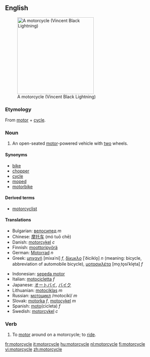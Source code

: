 ==English==
[[Image:VINCENT_Black_Lightning.jpg|thumb|right|250px|A motorcycle (Vincent Black Lightning)]]

===Etymology===
From [[motor]] + [[cycle]].

===Noun===
{{en-noun}}

# An open-seated [[motor]]-powered vehicle with [[two]] wheels.

====Synonyms====
*[[bike]]
*[[chopper]]
*[[cycle]]
*[[moped]]
*[[motorbike]]

====Derived terms====
*[[motorcyclist]]

====Translations====
{{top}}
*Bulgarian: [[велосипед]] ''m''
*Chinese: [[摩托车]] (mó tuō chē)
*Danish: [[motorcykel]] ''c''
*Finnish: [[moottoripyörä]]
*German: [[Motorrad]] ''n''
*Greek: [[μηχανή]] [mixaˈni] ''f'', [[δίκυκλο]] [ˈðiciklo̞] ''n'' (meaning: bicycle, abbreviation of automobile bicycle), [[μοτοσικλέτα]] [mo̞ˌto̞siˈkle̞ta] ''f''
{{mid}}
*Indonesian: [[sepeda motor]]
*Italian: [[motocicletta]] ''f''
*Japanese: [[オートバイ]], [[バイク]]
*Lithuanian: [[motociklas]] ''m''
*Russian: [[мотоцикл]] /motocíkl/ ''m''
*Slovak: [[motorka#Slovak|motorka]] ''f'', [[motocykel#Slovak|motocykel]] ''m''
*Spanish: [[moto]](cicleta) ''f''
*Swedish: [[motorcykel]] ''c''
{{bottom}}

===Verb===
{{en-verb|motorcycl|ing}}

# To [[motor]] around on a motorcycle; to [[ride]].

[[fr:motorcycle]]
[[it:motorcycle]]
[[hu:motorcycle]]
[[nl:motorcycle]]
[[fi:motorcycle]]
[[vi:motorcycle]]
[[zh:motorcycle]]